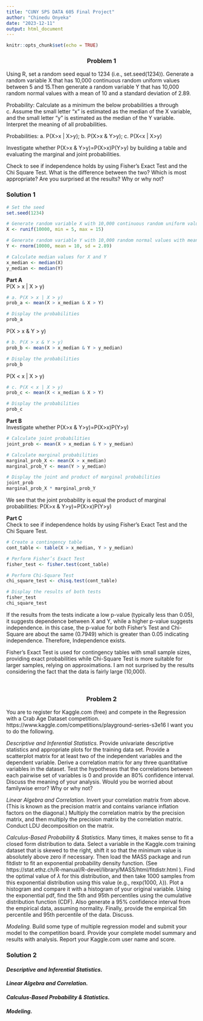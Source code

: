 ```yaml
---
title: "CUNY SPS DATA 605 Final Project"
author: "Chinedu Onyeka"
date: "2023-12-11"
output: html_document
---
```


```r
knitr::opts_chunk$set(echo = TRUE)
```

<center><h3>Problem 1</h3></center>  

Using R, set a random seed equal to 1234 (i.e., set.seed(1234)).  Generate a random variable X that has 10,000 continuous random uniform values between 5 and 15.Then generate a random variable Y that has 10,000 random normal values with a mean of 10 and a standard deviation of 2.89.  

Probability:   Calculate as a minimum the below probabilities a through c.  Assume the small letter "x" is estimated as the median of the X variable, and the small letter "y" is estimated as the median of the Y variable.  Interpret the meaning of all probabilities.  

<p> Probabilities: a. P(X>x | X>y);  b.  P(X>x & Y>y);  	c.  P(X<x | X>y) </p>
<p> Investigate whether P(X>x & Y>y)=P(X>x)P(Y>y) by building a table and evaluating the marginal and joint probabilities. </p>
<p> Check to see if independence holds by using Fisher’s Exact Test and the Chi Square Test.  What is the difference between the two? Which is most appropriate?  Are you surprised at the results?  Why or why not? </p>  

<h3>Solution 1 </h3>  
```r
# Set the seed
set.seed(1234)

# Generate random variable X with 10,000 continuous random uniform values between 5 and 15
X <- runif(10000, min = 5, max = 15)

# Generate random variable Y with 10,000 random normal values with mean 10 and standard deviation 2.89
Y <- rnorm(10000, mean = 10, sd = 2.89)

# Calculate median values for X and Y
x_median <- median(X)
y_median <- median(Y)
```

**Part A**  
P(X > x | X > y)
```r
# a. P(X > x | X > y)
prob_a <- mean(X > x_median & X > Y)

# Display the probabilities
prob_a
```
P(X > x & Y > y)
```r
# b. P(X > x & Y > y)
prob_b <- mean(X > x_median & Y > y_median)

# Display the probabilities
prob_b
```

P(X < x | X > y)
```r
# c. P(X < x | X > y)
prob_c <- mean(X < x_median & X > Y)

# Display the probabilities
prob_c
```
**Part B**  
Investigate whether P(X>x & Y>y)=P(X>x)P(Y>y)
```r
# Calculate joint probabilities
joint_prob <- mean(X > x_median & Y > y_median)

# Calculate marginal probabilities
marginal_prob_X <- mean(X > x_median)
marginal_prob_Y <- mean(Y > y_median)

# Display the joint and product of marginal probabilities
joint_prob
marginal_prob_X * marginal_prob_Y

```

We see that the joint probability is equal the product of marginal probabilities: P(X>x & Y>y)=P(X>x)P(Y>y)  

**Part C**  
Check to see if independence holds by using Fisher’s Exact Test and the Chi Square Test.
```r
# Create a contingency table
cont_table <- table(X > x_median, Y > y_median)

# Perform Fisher’s Exact Test
fisher_test <- fisher.test(cont_table)

# Perform Chi-Square Test
chi_square_test <- chisq.test(cont_table)

# Display the results of both tests
fisher_test
chi_square_test
```

If the results from the tests indicate a low p-value (typically less than 0.05), it suggests dependence between X and Y, while a higher p-value suggests independence. in this case, the p-value for both Fisher's Test and Chi-Square are about the same (0.7949) which is greater than 0.05 indicating independence. Therefore, Independence exists.  

Fisher’s Exact Test is used for contingency tables with small sample sizes, providing exact probabilities while Chi-Square Test is more suitable for larger samples, relying on approximations. I am not surprised by the results considering the fact that the data is fairly large (10,000).  

<br>
<center><h3>Problem 2</h3></center>
You are to register for Kaggle.com (free) and compete in the Regression with a Crab Age Dataset competition.  https://www.kaggle.com/competitions/playground-series-s3e16  I want you to do the following.

<p> *Descriptive and Inferential Statistics.* Provide univariate descriptive statistics and appropriate plots for the training data set.  Provide a scatterplot matrix for at least two of the independent variables and the dependent variable. Derive a correlation matrix for any three quantitative variables in the dataset.  Test the hypotheses that the correlations between each pairwise set of variables is 0 and provide an 80% confidence interval.  Discuss the meaning of your analysis.  Would you be worried about familywise error? Why or why not? </p>  

<p> *Linear Algebra and Correlation.*  Invert your correlation matrix from above. (This is known as the precision matrix and contains variance inflation factors on the diagonal.) Multiply the correlation matrix by the precision matrix, and then multiply the precision matrix by the correlation matrix. Conduct LDU decomposition on the matrix. </p>  

<p> *Calculus-Based Probability & Statistics.*  Many times, it makes sense to fit a closed form distribution to data.  Select a variable in the Kaggle.com training dataset that is skewed to the right, shift it so that the minimum value is absolutely above zero if necessary.  Then load the MASS package and run fitdistr to fit an exponential probability density function.  (See  https://stat.ethz.ch/R-manual/R-devel/library/MASS/html/fitdistr.html ).  Find the optimal value of $\lambda$ for this distribution, and then take 1000 samples from this exponential distribution using this value (e.g., rexp(1000, $\lambda$)).  Plot a histogram and compare it with a histogram of your original variable.   Using the exponential pdf, find the 5th and 95th percentiles using the cumulative distribution function (CDF).   Also generate a 95% confidence interval from the empirical data, assuming normality.  Finally, provide the empirical 5th percentile and 95th percentile of the data.  Discuss. </p>  

<p>  *Modeling.*  Build some type of multiple regression  model and submit your model to the competition board.  Provide your complete model summary and results with analysis.  Report your Kaggle.com user name and score. </p>  

<h3>Solution 2</h3>  


<h4> *Descriptive and Inferential Statistics.* </h4>

<h4> *Linear Algebra and Correlation.* </h4>

<h4> *Calculus-Based Probability & Statistics.* </h4>

<h4> *Modeling.* </h4>





